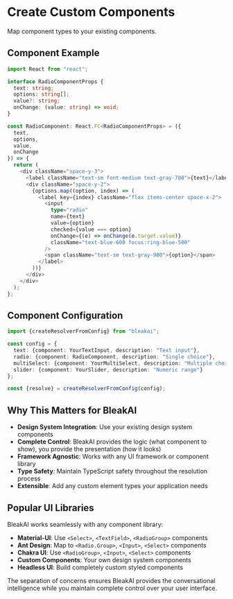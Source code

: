# Create Custom Components

Map component types to your existing components.

## Component Example

```typescript
import React from "react";

interface RadioComponentProps {
  text: string;
  options: string[];
  value?: string;
  onChange: (value: string) => void;
}

const RadioComponent: React.FC<RadioComponentProps> = ({
  text,
  options,
  value,
  onChange
}) => {
  return (
    <div className="space-y-3">
      <label className="text-sm font-medium text-gray-700">{text}</label>
      <div className="space-y-2">
        {options.map((option, index) => (
          <label key={index} className="flex items-center space-x-2">
            <input
              type="radio"
              name={text}
              value={option}
              checked={value === option}
              onChange={(e) => onChange(e.target.value)}
              className="text-blue-600 focus:ring-blue-500"
            />
            <span className="text-sm text-gray-900">{option}</span>
          </label>
        ))}
      </div>
    </div>
  );
};
```

## Component Configuration

```typescript
import {createResolverFromConfig} from "bleakai";

const config = {
  text: {component: YourTextInput, description: "Text input"},
  radio: {component: RadioComponent, description: "Single choice"},
  multiSelect: {component: YourMultiSelect, description: "Multiple choice"},
  slider: {component: YourSlider, description: "Numeric range"}
};

const {resolve} = createResolverFromConfig(config);
```

## Why This Matters for BleakAI

- **Design System Integration**: Use your existing design system components
- **Complete Control**: BleakAI provides the logic (what component to show), you provide the presentation (how it looks)
- **Framework Agnostic**: Works with any UI framework or component library
- **Type Safety**: Maintain TypeScript safety throughout the resolution process
- **Extensible**: Add any custom element types your application needs

## Popular UI Libraries

BleakAI works seamlessly with any component library:

- **Material-UI**: Use `<Select>`, `<TextField>`, `<RadioGroup>` components
- **Ant Design**: Map to `<Radio.Group>`, `<Input>`, `<Select>` components
- **Chakra UI**: Use `<RadioGroup>`, `<Input>`, `<Select>` components
- **Custom Components**: Your own design system components
- **Headless UI**: Build completely custom styled components

The separation of concerns ensures BleakAI provides the conversational intelligence while you maintain complete control over your user interface.
